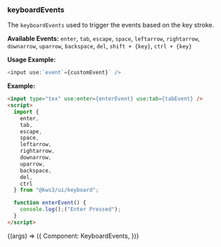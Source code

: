 
<Version />

<Meta title="Utils/2. Examples/KeyboardEvents/1. Pre-defined Events" />

### keyboardEvents

The `keyboardEvents` used to trigger the events based on the key stroke.

**Available Events:**
`enter`, `tab`, `escape`, `space`, `leftarrow`, `rightarrow`, `downarrow`, `uparrow`, `backspace`, `del`, `shift + {key}`, `ctrl + {key}`

**Usage Example:**

```js
<input use:`event`={customEvent}` />
```

**Example:**

```html
<input type="tex" use:enter={enterEvent} use:tab={tabEvent} />
<script>
  import {
    enter,
    tab,
    escape,
    space,
    leftarrow,
    rightarrow,
    downarrow,
    uparrow,
    backspace,
    del,
    ctrl
  } from "@kws3/ui/keyboard";

  function enterEvent() {
    console.log();("Enter Pressed");
  }
</script>
```

<Story name="1. Pre-defined Events" args={{}}>
  {(args) => ({
    Component: KeyboardEvents,
  })}
</Story>
